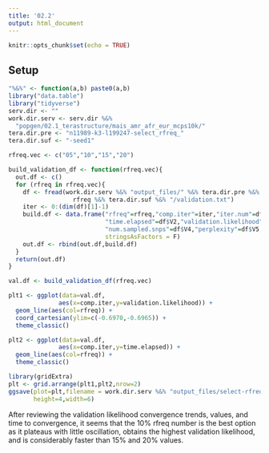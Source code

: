 ```yaml
---
title: '02.2'
output: html_document
---
```


```r
knitr::opts_chunk$set(echo = TRUE)
```

## Setup 

```r
"%&%" <- function(a,b) paste0(a,b)
library("data.table")
library("tidyverse")
serv.dir <- ""
work.dir.serv <- serv.dir %&% 
  "popgen/02.1_terastructure/mais_amr_afr_eur_mcps10k/"
tera.dir.pre <- "n11989-k3-l199247-select_rfreq_"
tera.dir.suf <- "-seed1"
```


```r
rfreq.vec <- c("05","10","15","20")
```

```r
build_validation_df <- function(rfreq.vec){
  out.df <- c()
  for (rfreq in rfreq.vec){
    df <- fread(work.dir.serv %&% "output_files/" %&% tera.dir.pre %&% 
                  rfreq %&% tera.dir.suf %&% "/validation.txt")
    iter <- 0:(dim(df)[1]-1)
    build.df <- data.frame("rfreq"=rfreq,"comp.iter"=iter,"iter.num"=df$V1,
                           "time.elapsed"=df$V2,"validation.likelihood"=df$V3,
                           "num.sampled.snps"=df$V4,"perplexity"=df$V5,
                           stringsAsFactors = F)
    out.df <- rbind(out.df,build.df)
  }
  return(out.df)
}
```

```r
val.df <- build_validation_df(rfreq.vec)
```

```r

plt1 <- ggplot(data=val.df,
              aes(x=comp.iter,y=validation.likelihood)) + 
  geom_line(aes(col=rfreq)) + 
  coord_cartesian(ylim=c(-0.6970,-0.6965)) + 
  theme_classic()

plt2 <- ggplot(data=val.df,
              aes(x=comp.iter,y=time.elapsed)) + 
  geom_line(aes(col=rfreq)) + 
  theme_classic()

```

```r
library(gridExtra)
plt <- grid.arrange(plt1,plt2,nrow=2)
ggsave(plot=plt,filename = work.dir.serv %&% "output_files/select-rfreq.png",
       height=4,width=6)
```


After reviewing the validation likelihood convergence trends, values, and time to convergence, it seems that the 
10% rfreq number is the best option as it plateaus with little oscillation, obtains the highest validation likelihood, 
and is considerably faster than 15% and 20% values.


